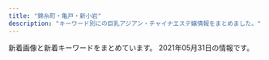 ```yaml
---
title: "錦糸町・亀戸・新小岩"
description: "キーワード別にの巨乳アジアン・チャイナエステ嬢情報をまとめました。"
---
```


新着画像と新着キーワードをまとめています。
2021年05月31日の情報です。

<DmmAffiliateIns />
<KeywordTable
  shops={
    [
    {
        "url": "http://harunohana.jpest.net/",
        "img_links": [
            "http://harunohana.jpest.net/uploads//sites/38/2021/03/g3.jpg",
            "http://harunohana.jpest.net/uploads//sites/38/2021/02/tel_info.png",
            "http://harunohana.jpest.net/uploads//sites/38/2021/02/c4.jpg",
            "http://harunohana.jpest.net/uploads//sites/38/elementor/thumbs/c2-p3a4by12f8z2t2xevpk9bl2sc3r4fedekxsoykr020.jpg",
            "http://harunohana.jpest.net/uploads//sites/38/elementor/thumbs/g3-p3mbdh0sfjb37s5dl0oi5txkdr5uasv3te8udptyvk.jpg",
            "http://harunohana.jpest.net/uploads//sites/38/2021/02/top-3.png",
            "http://harunohana.jpest.net/uploads//sites/38/2021/02/tel_top.png",
            "http://harunohana.jpest.net/uploads//sites/38/elementor/thumbs/c3-p3a4c1sf6l483iry9r6rlk4mpn8la6sbxgemvolfd4.jpg",
            "http://harunohana.jpest.net/uploads//sites/38/2021/02/info-tit.png",
            "http://harunohana.jpest.net/uploads//sites/38/elementor/thumbs/g5-p5qga8zeagwf7efovdavelljg7lsn1y4eanjgcq0uo.jpg",
            "http://harunohana.jpest.net/uploads//sites/38/2021/02/mobile.jpg",
            "http://harunohana.jpest.net/uploads//sites/38/elementor/thumbs/c5-p3a4c3o3k96sqqp7ys00qjnjwezbpkzslpplu8in0o.jpg",
            "http://harunohana.jpest.net/uploads//sites/38/2021/03/g2.jpg",
            "http://harunohana.jpest.net/uploads//sites/38/elementor/thumbs/c1-p3a4bw5e1kwi5v056or06ljv5c0e005xwohq00tseg.jpg",
            "http://harunohana.jpest.net/uploads//sites/38/2021/02/tel_pickup.png",
            "http://harunohana.jpest.net/uploads//sites/38/2021/02/c2.jpg",
            "http://harunohana.jpest.net/uploads//sites/38/2021/02/xian.jpg",
            "http://harunohana.jpest.net/uploads//sites/38/2021/02/ditiao-1.png",
            "http://harunohana.jpest.net/uploads//sites/38/2021/02/tel_staff.png",
            "http://harunohana.jpest.net/uploads//sites/38/elementor/thumbs/g2-p3mbcgd30zwwmzmmj2u1yl6l7q6iyltkocswnxcbm8.jpg",
            "http://harunohana.jpest.net/uploads//sites/38/elementor/thumbs/g1-p3mbbo5xbyuayorl3qn8vsare61ijopmkh8c9mi4sw.jpg",
            "http://harunohana.jpest.net/uploads//sites/38/2021/02/c5.jpg",
            "http://harunohana.jpest.net/uploads//sites/38/2021/02/staff-tit.png",
            "http://harunohana.jpest.net/uploads//sites/38/2021/04/g5.jpg",
            "http://harunohana.jpest.net/uploads//sites/38/2021/02/pick-tit.png",
            "http://harunohana.jpest.net/uploads//sites/38/2021/02/c3.jpg",
            "http://harunohana.jpest.net/uploads//sites/38/2021/02/mobile-tit.png",
            "http://harunohana.jpest.net/uploads//sites/38/2021/02/c6.jpg",
            "http://harunohana.jpest.net/uploads//sites/38/elementor/thumbs/g4-p3mbec1gp2hjuwwbjw36y43rzgwycta8xnrv7ujz68.jpg",
            "http://harunohana.jpest.net/uploads//sites/38/2021/02/c1.jpg",
            "http://harunohana.jpest.net/uploads//sites/38/2021/03/g5.jpg",
            "http://harunohana.jpest.net/uploads//sites/38/2021/02/news-tit.png",
            "http://harunohana.jpest.net/uploads//sites/38/2021/03/1.jpg",
            "http://harunohana.jpest.net/uploads//sites/38/2021/03/g1.jpg"
        ],
        "station": "JR\u9326\u7cf8\u753a\u5357\u53e3",
        "name": "\u6625\u306e\u82b1",
        "keywords": {
            "C": 12
        }
    },
    {
        "url": "http://www.sh-yuki.work/",
        "keywords": {
            "88": 1,
            "D": 17,
            "89": 2,
            "86": 14
        },
        "station": "JR\u5c0f\u5ca9\u99c5\u5317\u53e3",
        "img_links": [
            "http://www.sh-yuki.work/images/room4.jpg",
            "http://www.sh-yuki.work/uploads/200713/1-200G3110344421.jpg",
            "http://www.sh-yuki.work/uploads/201214/1-20121416231WV.jpg",
            "http://www.sh-yuki.work/images/s_staff.jpg",
            "http://www.sh-yuki.work/images/lanmu3.jpg",
            "http://www.sh-yuki.work/uploads/210216/1-210216154459443.jpg",
            "http://www.sh-yuki.work/uploads/200618/1-20061Q6342Y06.jpg",
            "http://www.sh-yuki.work/uploads/190105/1-1Z105143940E6.jpg",
            "http://www.sh-yuki.work/uploads/191227/1-19122F93911958.jpg",
            "http://www.sh-yuki.work/uploads/191221/1-191221111A3123.jpg",
            "http://www.sh-yuki.work/uploads/210216/1-210216154445506.jpg",
            "http://www.sh-yuki.work/images/room3.jpg",
            "http://www.sh-yuki.work/images/end.png",
            "http://www.sh-yuki.work/images/lanmu4.jpg",
            "http://www.sh-yuki.work/uploads/191021/1-19102116361I39.jpg",
            "http://www.sh-yuki.work/images/1.jpg",
            "http://www.sh-yuki.work/uploads/191006/1-191006105P61Z.jpg",
            "http://www.sh-yuki.work/uploads/200620/1-200620154311K4.jpg",
            "http://www.sh-yuki.work/images/top.png",
            "http://www.sh-yuki.work/images/lanmu5.jpg",
            "http://www.sh-yuki.work/uploads/191202/1-191202154021200.jpg",
            "http://www.sh-yuki.work/images/lanmu2.jpg",
            "http://www.sh-yuki.work/uploads/200618/1-20061Q633094V.jpg",
            "http://www.sh-yuki.work/images/room2.jpg",
            "http://www.sh-yuki.work/uploads/200218/1-20021Q3591A57.jpg",
            "http://www.sh-yuki.work/uploads/191104/1-1911041I124915.jpg",
            "http://www.sh-yuki.work/uploads/191028/1-19102Q03S5a4.jpg",
            "http://www.sh-yuki.work/uploads/201215/1-201215145153M4.jpg",
            "http://www.sh-yuki.work/uploads/201214/1-201214162100347.jpg",
            "http://www.sh-yuki.work/images/mobile.jpg",
            "http://www.sh-yuki.work/uploads/200127/1-20012G02404310.jpg",
            "http://www.sh-yuki.work/uploads/200620/1-20062015425B54.jpg",
            "http://www.sh-yuki.work/uploads/190105/1-1Z105143921224.jpg",
            "http://www.sh-yuki.work/uploads/191006/1-191006105IM24.jpg",
            "http://www.sh-yuki.work/uploads/200218/1-20021Q359301Q.jpg",
            "http://www.sh-yuki.work/uploads/191227/1-19122F94110460.jpg",
            "http://www.sh-yuki.work/uploads/190110/1-1Z110093529363.png",
            "http://www.sh-yuki.work/uploads/190105/1-1Z1051440193X.jpg",
            "http://www.sh-yuki.work/images/room1.jpg",
            "http://www.sh-yuki.work/images/s_news.jpg",
            "http://www.sh-yuki.work/uploads/190105/1-1Z105143R9539.jpg",
            "http://www.sh-yuki.work/uploads/200110/1-20011013245Y49.jpg",
            "http://www.sh-yuki.work/uploads/200713/1-200G3125135C2.jpg",
            "http://www.sh-yuki.work/images/nbj2.jpg",
            "http://www.sh-yuki.work/uploads/201215/1-201215145200113.jpg"
        ],
        "name": "\u3086\u304d"
    },
    {
        "station": "\u4eac\u6210\u7acb\u77f3\u99c5\u5317\u53e3",
        "name": "\u5e78\u305b",
        "img_links": [
            "http://www.es-royal.click/images/ta.jpg",
            "http://www.es-royal.click/img/aya1.jpg",
            "http://www.es-royal.click/images/6.jpg",
            "http://www.es-royal.click/images/b3.jpg",
            "http://www.es-royal.click/images/1.jpg",
            "http://www.es-royal.click/images/staff_t.jpg",
            "http://www.es-royal.click/img/emi1.jpg",
            "http://www.es-royal.click/images/int2.png",
            "http://www.es-royal.click/images/7.jpg",
            "http://www.es-royal.click/images/b1.jpg",
            "http://www.es-royal.click/images/interior_t.jpg",
            "http://www.es-royal.click/images/b2.jpg",
            "http://www.es-royal.click/images/9.jpg",
            "http://www.es-royal.click/images/head.jpg",
            "http://www.es-royal.click/images/8.jpg",
            "http://www.es-royal.click/img/ego1.jpg",
            "http://www.es-royal.click/images/main_footer.jpg",
            "http://www.es-royal.click/img/nana1.jpg",
            "http://www.es-royal.click/img/momo2.jpg",
            "http://www.es-royal.click/images/news.png",
            "http://www.es-royal.click/images/int1.png",
            "http://www.es-royal.click/img/miyuki1.jpg",
            "http://www.es-royal.click/images/main_top.jpg",
            "http://www.es-royal.click/img/mimi1.jpg",
            "http://www.es-royal.click/images/4.jpg",
            "http://www.es-royal.click/images/sys1.png",
            "http://www.es-royal.click/images/5.jpg",
            "http://www.es-royal.click/images/mobile.jpg",
            "http://www.es-royal.click/images/s1.png",
            "http://www.es-royal.click/img/momo1.jpg"
        ],
        "url": "http://www.es-royal.click/",
        "keywords": {}
    },
    {
        "station": "JR\u9326\u7cf8\u753a\u99c5\u5317\u53e3",
        "keywords": {
            "D": 150,
            "88": 15,
            "87": 30,
            "86": 45,
            "85": 105,
            "C": 75,
            "83": 15,
            "E": 15,
            "92": 15,
            "89": 15
        },
        "url": "https://kinshicho-mensesthe.net/",
        "img_links": [
            "https://kinshicho-mensesthe.net/staff2/sora-l1.jpg",
            "https://kinshicho-mensesthe.net/staff2/kiki-s1.jpg",
            "https://kinshicho-mensesthe.net/staff2/yumi-l1.jpg",
            "https://kinshicho-mensesthe.net/staff2/kiki-l1.jpg",
            "https://kinshicho-mensesthe.net/staff2/moe-s1.jpg",
            "https://kinshicho-mensesthe.net/room/esthe2.jpg",
            "https://kinshicho-mensesthe.net/staff2/yuki-s1.jpg",
            "https://kinshicho-mensesthe.net/room/1-l.jpg",
            "https://kinshicho-mensesthe.net/staff2/satomi-s1.jpg",
            "https://kinshicho-mensesthe.net/staff2/haruka-s1.jpg",
            "https://kinshicho-mensesthe.net/staff2/kokomi-s1.jpg",
            "https://kinshicho-mensesthe.net/staff2/rika-l1.jpg",
            "https://kinshicho-mensesthe.net/staff2/mai-l1.jpg",
            "https://kinshicho-mensesthe.net/images/flower.png",
            "https://kinshicho-mensesthe.net/images/clear.png",
            "https://kinshicho-mensesthe.net/staff2/yumi-s1.jpg",
            "https://kinshicho-mensesthe.net/room/5-l.jpg",
            "https://kinshicho-mensesthe.net/images/main-sp.jpg",
            "https://kinshicho-mensesthe.net/images/qrcode.png",
            "https://kinshicho-mensesthe.net/staff2/sakura-l2.jpg",
            "https://kinshicho-mensesthe.net/room/2-l.jpg",
            "https://kinshicho-mensesthe.net/staff2/yuki-l1.jpg",
            "https://kinshicho-mensesthe.net/staff2/sayaka-s1.jpg",
            "https://kinshicho-mensesthe.net/button/blog.png",
            "https://kinshicho-mensesthe.net/images/footer-l.png",
            "https://kinshicho-mensesthe.net/mens-esthe-massage/2020/10/17/moe-s1.jpg",
            "https://kinshicho-mensesthe.net/staff2/saki-s1.jpg",
            "https://kinshicho-mensesthe.net/staff2/mai-s1.jpg",
            "https://kinshicho-mensesthe.net/room/4-s.jpg",
            "https://kinshicho-mensesthe.net/images/header3.png",
            "https://kinshicho-mensesthe.net/staff2/sakura-s2.jpg",
            "https://kinshicho-mensesthe.net/staff2/sera-s1.jpg",
            "https://kinshicho-mensesthe.net/staff2/rui-s1.jpg",
            "https://kinshicho-mensesthe.net/staff2/satomi-l1.jpg",
            "https://kinshicho-mensesthe.net/room/3-l.jpg",
            "https://kinshicho-mensesthe.net/room/esthe3.jpg",
            "https://kinshicho-mensesthe.net/staff2/kokomi-l1.jpg",
            "https://kinshicho-mensesthe.net/button/staff.png",
            "https://kinshicho-mensesthe.net/staff2/rika-s1.jpg",
            "https://kinshicho-mensesthe.net/staff2/rui-l1.jpg",
            "https://kinshicho-mensesthe.net/room/6-l.jpg",
            "https://kinshicho-mensesthe.net/images/main1.jpg",
            "https://kinshicho-mensesthe.net/staff2/sera-l1.jpg",
            "https://kinshicho-mensesthe.net/room/5-s.jpg",
            "https://kinshicho-mensesthe.net/staff2/yuka-s1.jpg",
            "https://kinshicho-mensesthe.net/mens-esthe-massage/2021/05/30/sayaka-s1.jpg",
            "https://kinshicho-mensesthe.net/mens-esthe-massage/2020/02/06/satomi-s1.jpg",
            "https://kinshicho-mensesthe.net/room/1-s.jpg",
            "https://kinshicho-mensesthe.net/room/6-s.jpg",
            "https://kinshicho-mensesthe.net/mens-esthe-massage/2020/02/06/sora-s1.jpg",
            "https://kinshicho-mensesthe.net/room/esthe1.jpg",
            "https://kinshicho-mensesthe.net/staff2/haruka-l1.jpg",
            "https://kinshicho-mensesthe.net/button/home.png",
            "https://kinshicho-mensesthe.net/room/4-l.jpg",
            "https://kinshicho-mensesthe.net/mens-esthe-massage/2020/01/22/yuki-s1.jpg",
            "https://kinshicho-mensesthe.net/staff2/saki-l1.jpg",
            "https://kinshicho-mensesthe.net/room/2-s.jpg",
            "https://kinshicho-mensesthe.net/staff2/sora-s1.jpg",
            "https://kinshicho-mensesthe.net/room/3-s.jpg",
            "https://kinshicho-mensesthe.net/images/footer-r.png",
            "https://kinshicho-mensesthe.net/images/camp.png"
        ],
        "name": "KIRARA"
    },
    {
        "station": "JR\u5c0f\u5ca9\u99c5\u5357\u53e3",
        "keywords": {},
        "url": "https://www.yitigo.work/",
        "img_links": [
            "https://www.yitigo.work/images/home/index_07.png",
            "https://www.yitigo.work/images/home/index_05.png",
            "https://www.yitigo.work/images/top_02.png",
            "https://www.yitigo.work/images/headerParts01.png",
            "https://www.yitigo.work/images/home/staff_01.jpg",
            "https://www.yitigo.work/images/top_flash_01.jpg",
            "https://www.yitigo.work/images/home/staff_04.jpg",
            "https://www.yitigo.work/images/home/staff_03.jpg",
            "https://www.yitigo.work/images/home/index_10.png",
            "https://www.yitigo.work/images/home/staff_02.jpg",
            "https://www.yitigo.work/images/staff/riri.png",
            "https://www.yitigo.work/images/home/index_13.png",
            "https://www.yitigo.work/images/home/index_12.png",
            "https://www.yitigo.work/images/home/staff_05.jpg",
            "https://www.yitigo.work/images/home/index_17.png",
            "https://www.yitigo.work/images/staff/hana.png",
            "https://www.yitigo.work/images/home/index_15.png",
            "https://www.yitigo.work/images/staff/riri1.jpg",
            "https://www.yitigo.work/images/staff/mayu1.jpg",
            "https://www.yitigo.work/images/home/index_06.png",
            "https://www.yitigo.work/images/page_top.png",
            "https://www.yitigo.work/images/news/girl1.png",
            "https://www.yitigo.work/images/home/index_14.png",
            "https://www.yitigo.work/images/news/girl.png",
            "https://www.yitigo.work/images/staff/staff_03.png",
            "https://www.yitigo.work/images/top_01.png",
            "https://www.yitigo.work/images/home/index_09.png",
            "https://www.yitigo.work/images/staff/staff_01.png",
            "https://www.yitigo.work/images/top_04.png",
            "https://www.yitigo.work/images/staff/hani1.jpg",
            "https://www.yitigo.work/images/home/index_01.png",
            "https://www.yitigo.work/images/top_flash_02.jpg",
            "https://www.yitigo.work/images/staff/mayu.png",
            "https://www.yitigo.work/images/staff/risa1.jpg",
            "https://www.yitigo.work/images/staff/hani.png",
            "https://www.yitigo.work/images/home/index_11.png",
            "https://www.yitigo.work/images/home/index_tel.png",
            "https://www.yitigo.work/images/home/index_19.png",
            "https://www.yitigo.work/images/staff/hana1.jpg"
        ],
        "name": "\u82fa"
    },
    {
        "url": "http://aria.tokyo-relaxtime.asia/",
        "name": "Aria\uff5e\u30a2\u30ea\u30a2\uff5e",
        "keywords": {},
        "img_links": [
            "http://aria.tokyo-relaxtime.asia/img/interior/corridor-1.jpg",
            "http://aria.tokyo-relaxtime.asia/img/cast/risa-03.jpg",
            "http://aria.tokyo-relaxtime.asia/img/cast/yuri-01.jpg",
            "http://aria.tokyo-relaxtime.asia/img/cast/nana-03.jpg",
            "http://aria.tokyo-relaxtime.asia/img/cast/risa-04.jpg",
            "http://aria.tokyo-relaxtime.asia/img/slick/st-2.jpg",
            "http://aria.tokyo-relaxtime.asia/img/cast/aki-04.jpg",
            "http://aria.tokyo-relaxtime.asia/img/cast/apple-02.jpg",
            "http://aria.tokyo-relaxtime.asia/img/cast/apple-04.jpg",
            "http://aria.tokyo-relaxtime.asia/img/cast/miki-02.jpg",
            "http://aria.tokyo-relaxtime.asia/img/cast/nana-02.jpg",
            "http://aria.tokyo-relaxtime.asia/img/cast/risa-01.jpg",
            "http://aria.tokyo-relaxtime.asia/img/cast/aya-03.jpg",
            "http://aria.tokyo-relaxtime.asia/img/cast/yumi-02.jpg",
            "http://aria.tokyo-relaxtime.asia/img/cast/aki-03.jpg",
            "http://aria.tokyo-relaxtime.asia/img/cast/rina-04.jpg",
            "http://aria.tokyo-relaxtime.asia/img/cast/nana-04.jpg",
            "http://aria.tokyo-relaxtime.asia/img/cast/yuri-03.jpg",
            "http://aria.tokyo-relaxtime.asia/img/interior/lobby-1.jpg",
            "http://aria.tokyo-relaxtime.asia/img/cast/yaya-04.jpg",
            "http://aria.tokyo-relaxtime.asia/img/cast/rina-02.jpg",
            "http://aria.tokyo-relaxtime.asia/img/cast/miki-04.jpg",
            "http://aria.tokyo-relaxtime.asia/img/cast/yumi-04.jpg",
            "http://aria.tokyo-relaxtime.asia/img/cast/coco-04.jpg",
            "http://aria.tokyo-relaxtime.asia/img/cast/yaya-03.jpg",
            "http://aria.tokyo-relaxtime.asia/img/cast/yaya-02.jpg",
            "http://aria.tokyo-relaxtime.asia/img/slick/st-3.jpg",
            "http://aria.tokyo-relaxtime.asia/img/cast/miki-01.jpg",
            "http://aria.tokyo-relaxtime.asia/img/cast/apple-01.jpg",
            "http://aria.tokyo-relaxtime.asia/img/cast/miki-03.jpg",
            "http://aria.tokyo-relaxtime.asia/img/cast/aki-01.jpg",
            "http://aria.tokyo-relaxtime.asia/img/cast/aya-04.jpg",
            "http://aria.tokyo-relaxtime.asia/img/cast/yaya-01.jpg",
            "http://aria.tokyo-relaxtime.asia/img/cast/aya-02.jpg",
            "http://aria.tokyo-relaxtime.asia/img/cast/yumi-01.jpg",
            "http://aria.tokyo-relaxtime.asia/img/cast/aya-01.jpg",
            "http://aria.tokyo-relaxtime.asia/img/cast/coco-01.jpg",
            "http://aria.tokyo-relaxtime.asia/img/slick/st-4.jpg",
            "http://aria.tokyo-relaxtime.asia/img/cast/coco-02.jpg",
            "http://aria.tokyo-relaxtime.asia/img/cast/coco-03.jpg",
            "http://aria.tokyo-relaxtime.asia/img/cast/nana-01.jpg",
            "http://aria.tokyo-relaxtime.asia/img/cast/rina-01.jpg",
            "http://aria.tokyo-relaxtime.asia/img/cast/rina-03.jpg",
            "http://aria.tokyo-relaxtime.asia/img/cast/yuri-04.jpg",
            "http://aria.tokyo-relaxtime.asia/img/cast/yumi-03.jpg",
            "http://aria.tokyo-relaxtime.asia/img/cast/apple-03.jpg",
            "http://aria.tokyo-relaxtime.asia/img/cast/aki-02.jpg",
            "http://aria.tokyo-relaxtime.asia/img/cast/risa-02.jpg",
            "http://aria.tokyo-relaxtime.asia/img/slick/st-1.jpg",
            "http://aria.tokyo-relaxtime.asia/img/slick/st-5.jpg"
        ],
        "station": "JR\u5c0f\u5ca9\u99c5\u5317\u53e3"
    },
    {
        "url": "http://biwert.xyz/",
        "keywords": {
            "E": 18,
            "G": 9
        },
        "name": "\u4e00\u6642",
        "img_links": [
            "http://biwert.xyz/uploads/201006/1-2010061F032C0.jpg",
            "http://biwert.xyz/uploads/allimg/180620/1-1P6201013133b.jpg",
            "http://biwert.xyz/images/1-1P621101232H4.png",
            "http://biwert.xyz/templets/default/picture/staff_t.jpg",
            "http://biwert.xyz/uploads/180620/1-1P62010154K00.png",
            "http://biwert.xyz/templets/default/picture/head.jpg",
            "http://biwert.xyz/uploads/201007/1-20100G4464b26.jpg",
            "http://biwert.xyz/uploads/201109/1-201109141105216.jpg",
            "http://biwert.xyz/uploads/201003/1-2010031G432629.jpg",
            "http://biwert.xyz/uploads/201006/1-2010061A941445.jpg",
            "http://biwert.xyz/uploads/201003/1-2010031G3421X.jpg",
            "http://biwert.xyz/templets/default/picture/news.jpg",
            "http://biwert.xyz/uploads/201003/1-2010031G415110.jpg",
            "http://biwert.xyz/templets/default/picture/rec1.png",
            "http://biwert.xyz/uploads/201003/1-2010031G35C32.jpg",
            "http://biwert.xyz/templets/default/picture/interior_t.jpg",
            "http://biwert.xyz/uploads/180620/1-1P620101629244.png",
            "http://biwert.xyz/uploads/180620/1-1P62010193X63.jpg",
            "http://biwert.xyz/uploads/allimg/180620/1-1P620101640O8.png"
        ],
        "station": "JR\u5c0f\u5ca9\u99c5\u5317\u53e3"
    },
    {
        "img_links": [
            "http://www.es-raku.link/staff/mai.jpg",
            "http://www.es-raku.link/img/ruru1.jpg",
            "http://www.es-raku.link/img/mai1.jpg",
            "http://www.es-raku.link/staff/ruru.jpg",
            "http://www.es-raku.link/images/3.jpg",
            "http://www.es-raku.link/img/riri1.jpg",
            "http://www.es-raku.link/img/ayaka1.jpg",
            "http://www.es-raku.link/images/2.jpg",
            "http://www.es-raku.link/images/rtel.jpg",
            "http://www.es-raku.link/images/r1.jpg",
            "http://www.es-raku.link/images/head.png",
            "http://www.es-raku.link/img/lucky1.jpg",
            "http://www.es-raku.link/images/mobile.jpg",
            "http://www.es-raku.link/images/1.jpg",
            "http://www.es-raku.link/staff/yuki.jpg",
            "http://www.es-raku.link/images/news.jpg",
            "http://www.es-raku.link/staff/kaori.jpg",
            "http://www.es-raku.link/images/7.jpg",
            "http://www.es-raku.link/images/tel.jpg",
            "http://www.es-raku.link/images/line.png",
            "http://www.es-raku.link/images/6.jpg",
            "http://www.es-raku.link/images/sys1.jpg",
            "http://www.es-raku.link/images/list.jpg",
            "http://www.es-raku.link/images/9.jpg",
            "http://www.es-raku.link/img/yuki1.jpg",
            "http://www.es-raku.link/images/menu/interior.png",
            "http://www.es-raku.link/images/menu/staff.png",
            "http://www.es-raku.link/staff/riri.jpg",
            "http://www.es-raku.link/images/r2.jpg",
            "http://www.es-raku.link/images/menu/top.png",
            "http://www.es-raku.link/images/staff_t.png",
            "http://www.es-raku.link/images/interior_t.png",
            "http://www.es-raku.link/images/int2.png",
            "http://www.es-raku.link/img/kaori1.jpg",
            "http://www.es-raku.link/images/8.jpg",
            "http://www.es-raku.link/staff/lucky.jpg",
            "http://www.es-raku.link/staff/ayaka.jpg",
            "http://www.es-raku.link/images/int1.png"
        ],
        "url": "http://www.es-raku.link/",
        "station": "JR\u9326\u7cf8\u753a\u99c5\u5357\u53e3",
        "name": "Lucky\uff5e\u30e9\u30c3\u30ad\u30fc\uff5e",
        "keywords": {}
    },
    {
        "name": "\u604b\u59eb",
        "keywords": {
            "C": 1,
            "86": 1,
            "D": 4
        },
        "station": "JR\u4e80\u6238\u99c5\u5317\u53e3",
        "img_links": [
            "http://cpienakada.com/upload/images/20210402_094656.jpg",
            "http://cpienakada.com/upload/202104/thumb_dis/1617264407.jpg",
            "http://cpienakada.com/upload/202103/1617174691.jpg",
            "http://cpienakada.com/upload/202104/thumb/1617331988.jpg",
            "http://cpienakada.com/upload/images/20210331_153453.jpg",
            "http://cpienakada.com/upload/202104/1617264609.jpg",
            "http://cpienakada.com/upload/202103/1617175265.jpg",
            "http://cpienakada.com/upload/202104/thumb/1617264407.jpg",
            "http://cpienakada.com/upload/202104/thumb_dis/1617331988.jpg",
            "http://cpienakada.com/upload/202104/1617264919.jpg",
            "http://cpienakada.com/upload/202104/1617331988.jpg",
            "http://cpienakada.com/upload/202104/1617264407.jpg",
            "http://cpienakada.com/upload/202103/1617174846.jpg",
            "http://cpienakada.com/upload/202104/1617264788.jpg",
            "http://cpienakada.com/upload/202104/thumb_dis/1617264788.jpg",
            "http://cpienakada.com/upload/202103/1617175559.jpg",
            "http://cpienakada.com/upload/images/20210331_151305.jpg",
            "http://cpienakada.com/upload/images/20210331_153515.png",
            "http://cpienakada.com/upload/202104/thumb_dis/1617264609.jpg",
            "http://cpienakada.com/upload/images/20210331_151639.jpg",
            "http://cpienakada.com/upload/202104/thumb/1617264919.jpg",
            "http://cpienakada.com/upload/202104/thumb/1617264609.jpg",
            "http://cpienakada.com/upload/202104/thumb/1617264788.jpg",
            "http://cpienakada.com/upload/202104/thumb_dis/1617264919.jpg"
        ],
        "url": "http://cpienakada.com/"
    },
    {
        "img_links": [
            "https://doraimon.tyo.cm/photos/sites/32/2021/03/2021032507045669.jpg",
            "https://doraimon.tyo.cm/photos/sites/32/2021/04/202104070649510.jpg",
            "https://doraimon.tyo.cm/photos/sites/32/2021/03/2021030207304993.jpg",
            "https://doraimon.tyo.cm/photos/sites/32/2021/03/2021030207305994.jpg",
            "https://doraimon.tyo.cm/photos/sites/32/2021/05/2021052303124736.jpg",
            "https://doraimon.tyo.cm/images/mobile.jpg",
            "https://doraimon.tyo.cm/images/s_news.jpg",
            "https://doraimon.tyo.cm/images/staff_line.jpg",
            "https://doraimon.tyo.cm/images/s_face.jpg",
            "https://doraimon.tyo.cm/photos/sites/32/2021/05/2021051104372699.jpg",
            "https://doraimon.tyo.cm/images/link.jpg",
            "https://doraimon.tyo.cm/photos/sites/32/2021/03/2021032301301384.jpg",
            "https://doraimon.tyo.cm/photos/sites/32/2021/05/2021051407405290.jpg",
            "https://doraimon.tyo.cm/photos/sites/32/2021/03/2021030207304862.jpg",
            "https://doraimon.tyo.cm/images/top.jpg",
            "https://doraimon.tyo.cm/photos/sites/32/2021/03/202103120651532.jpg",
            "https://doraimon.tyo.cm/photos/sites/32/2021/04/202104280419564.jpg",
            "https://doraimon.tyo.cm/photos/sites/32/2021/03/2021030207310114.jpg",
            "https://doraimon.tyo.cm/photos/sites/32/2021/03/2021031206553637.jpg"
        ],
        "name": "\u30c9\u30e9\u3048\u3082\u3093",
        "station": "JR\u4e80\u6238\u99c5\u5317\u53e3",
        "url": "https://doraimon.tyo.cm/",
        "keywords": {
            "D": 9,
            "E": 3,
            "83": 3,
            "87": 2,
            "88": 1,
            "85": 4,
            "86": 2
        }
    },
    {
        "name": "\u871c\u82b1",
        "station": "\u897f\u5927\u5cf6\u99c5A1\u51fa\u53e3",
        "img_links": [
            "http://hani-est.xyz/images/zi-staff.png",
            "http://hani-est.xyz/images/banna1.jpg",
            "http://hani-est.xyz/images/g6.jpg",
            "http://hani-est.xyz/images/g4.jpg",
            "http://hani-est.xyz/images/aoyi.jpg",
            "http://hani-est.xyz/images/g2.jpg",
            "http://hani-est.xyz/images/zi-service.png",
            "http://hani-est.xyz/images/zi-ao.png",
            "http://hani-est.xyz/images/banna.jpg",
            "http://hani-est.xyz/images/g8.jpg",
            "http://hani-est.xyz/images/g1.jpg",
            "http://hani-est.xyz/images/zi-newface.png",
            "http://hani-est.xyz/images/a1.jpg",
            "http://hani-est.xyz/images/new1.jpg",
            "http://hani-est.xyz/images/banna2.jpg",
            "http://hani-est.xyz/images/zi-pri.png",
            "http://hani-est.xyz/images/top.jpg",
            "http://hani-est.xyz/images/g5.jpg"
        ],
        "url": "http://hani-est.xyz/",
        "keywords": {
            "90": 24,
            "83": 12,
            "\u5de8\u4e73": 12,
            "94": 12,
            "\u4e73": 12,
            "82": 12,
            "C": 41,
            "E": 12
        }
    },
    {
        "station": "JR\u9326\u7cf8\u753a\u99c5\u5317\u53e3",
        "name": "\u3088\u308d\u3053\u3073",
        "url": "http://k-yorocobi.com/",
        "img_links": [
            "http://k-yorocobi.com/staff/s-yuyu.jpg",
            "http://k-yorocobi.com/images/bar-news.png",
            "http://k-yorocobi.com/images/b-tel.png",
            "http://k-yorocobi.com/images/c-top.png",
            "http://k-yorocobi.com/images/c-interior.png",
            "http://k-yorocobi.com/pic/pic1.jpg",
            "http://k-yorocobi.com/images/bar-interior.png",
            "http://k-yorocobi.com/staff/s-rina.jpg",
            "http://k-yorocobi.com/images/bar-staff.png",
            "http://k-yorocobi.com/images/b-movie.png",
            "http://k-yorocobi.com/pic/pic3.jpg",
            "http://k-yorocobi.com/images/bar-pickup.png",
            "http://k-yorocobi.com/images/bill.jpg",
            "http://k-yorocobi.com/images/c-staff.png",
            "http://k-yorocobi.com/images/b-mobile.png",
            "http://k-yorocobi.com/images/footer.png",
            "http://k-yorocobi.com/staff/s-emi.jpg",
            "http://k-yorocobi.com/images/b-awaawa.png",
            "http://k-yorocobi.com/pic/pic2.jpg",
            "http://k-yorocobi.com/staff/s-tika.jpg",
            "http://k-yorocobi.com/pic/pic4.jpg",
            "http://k-yorocobi.com/images/bar-cam.png"
        ],
        "keywords": {}
    },
    {
        "img_links": [
            "https://kameido-massage.com/images/main-top.jpg",
            "https://kameido-massage.com/staff/aki-s1.jpg",
            "https://kameido-massage.com/2020/07/17/mika-s1.jpg",
            "https://kameido-massage.com/staff/yuna-l1.jpg",
            "https://kameido-massage.com/images/flower.png",
            "https://kameido-massage.com/menu/info.png",
            "https://kameido-massage.com/2019/12/25/mika-s1.jpg",
            "https://kameido-massage.com/menu/blog.png",
            "https://kameido-massage.com/room/room-l6.jpg",
            "https://kameido-massage.com/staff/nana-l1.jpg",
            "https://kameido-massage.com/2021/03/23/aki-s1.jpg",
            "https://kameido-massage.com/room/room-l3.jpg",
            "https://kameido-massage.com/link/mens-esthe.png",
            "https://kameido-massage.com/images/main-sp.jpg",
            "https://kameido-massage.com/images/qrcode.png",
            "https://kameido-massage.com/images/footer-r.png",
            "https://kameido-massage.com/room/room-l2.jpg",
            "https://kameido-massage.com/staff/yuki-l1.jpg",
            "https://kameido-massage.com/2020/05/15/kazumi-s1.jpg",
            "https://kameido-massage.com/images/top1.jpg",
            "https://kameido-massage.com/icon/line.png",
            "https://kameido-massage.com/images/clear.png",
            "https://kameido-massage.com/2019/11/02/yuka-s1.jpg",
            "https://kameido-massage.com/room/room-l4.jpg",
            "https://kameido-massage.com/button/blog.png",
            "https://kameido-massage.com/button/staff.png",
            "https://kameido-massage.com/room/room-l5.jpg",
            "https://kameido-massage.com/icon/facebook.png",
            "https://kameido-massage.com/staff/yuki-s1.jpg",
            "https://kameido-massage.com/2019/10/29/yuri-s1.jpg",
            "https://kameido-massage.com/images/main-small.jpg",
            "https://kameido-massage.com/2019/11/10/erika-s1.jpg",
            "https://kameido-massage.com/icon/yelp.png",
            "https://kameido-massage.com/staff/yuna-s1.jpg",
            "https://kameido-massage.com/menu/home.png",
            "https://kameido-massage.com/staff/nana-s1.jpg",
            "https://kameido-massage.com/images/top3.jpg",
            "https://kameido-massage.com/room/room-l1.jpg",
            "https://kameido-massage.com/staff/aki-l1.jpg",
            "https://kameido-massage.com/2020/03/28/nana-s1.jpg",
            "https://kameido-massage.com/images/top2.jpg",
            "https://kameido-massage.com/button/home.png",
            "https://kameido-massage.com/icon/twitter.png",
            "https://kameido-massage.com/images/footer-l.png",
            "https://kameido-massage.com/2021/04/28/yuna-s1.jpg",
            "https://kameido-massage.com/menu/staff.png",
            "https://kameido-massage.com/images/header3.png",
            "https://scdn.line-apps.com/n/line_add_friends/btn/ja.png"
        ],
        "url": "https://kameido-massage.com/",
        "name": "\u842c\u751f\u697c",
        "station": "JR\u4e80\u6238\u99c5\u5317\u53e3",
        "keywords": {}
    },
    {
        "keywords": {
            "C": 6
        },
        "name": "\u304d\u3089\u3089",
        "url": "http://www.kirara.este88.com/",
        "station": "JR\u5c0f\u5ca9\u99c5\u5357\u53e3",
        "img_links": [
            "http://www.kirara.este88.com/gals/haru1.jpg",
            "http://www.kirara.este88.com/images/m-tel.png",
            "http://www.kirara.este88.com/gals/miya1.jpg",
            "http://www.kirara.este88.com/images/m-foot.png",
            "http://www.kirara.este88.com/gals/sora1.jpg",
            "http://www.kirara.este88.com/gals/yuyu1.jpg",
            "http://www.kirara.este88.com/images/sp-staff-list.png",
            "http://www.kirara.este88.com/images/sp-line.png",
            "http://www.kirara.este88.com/images/info.png",
            "http://www.kirara.este88.com/gals/nana1.jpg"
        ]
    },
    {
        "name": "\u30a8\u30eb\u30b0\u30e9\u30f3\u30c7-elgrande-",
        "img_links": [
            "http://el-grande.asia/img/dagger.png",
            "http://el-grande.asia/img/interior/shower-4.jpg",
            "http://el-grande.asia/img/cast/mai-04.jpg",
            "http://el-grande.asia/img/interior/corridor-1.jpg",
            "http://el-grande.asia/img/cast/haru-02.jpg",
            "http://el-grande.asia/img/cast/aki-02.jpg",
            "http://el-grande.asia/img/cast/hana-04.jpg",
            "http://el-grande.asia/img/btn_twitter.png",
            "http://el-grande.asia/img/cast/sara-06.jpg",
            "http://el-grande.asia/img/cast/sara-05.jpg",
            "http://el-grande.asia/img/interior/lobby-1.jpg",
            "http://el-grande.asia/img/cast/haru-01.jpg",
            "http://el-grande.asia/img/cast/aki-03.jpg",
            "http://el-grande.asia/img/cast/ki-02.jpg",
            "http://el-grande.asia/img/cast/rey-02.jpg",
            "http://el-grande.asia/img/cast/rey-04.jpg",
            "http://el-grande.asia/img/cast/hana-02.jpg",
            "http://el-grande.asia/img/cast/haru-03.jpg",
            "http://el-grande.asia/img/cast/lucy-04.jpg",
            "http://el-grande.asia/img/cast/baby-02.jpg",
            "http://el-grande.asia/img/cast/sara-08.jpg",
            "http://el-grande.asia/img/cast/baby-04.jpg",
            "http://el-grande.asia/img/btn_interior.png",
            "http://el-grande.asia/img/cast/lucy-01.jpg",
            "http://el-grande.asia/img/cast/aki-04.jpg",
            "http://el-grande.asia/img/cast/lucy-03.jpg",
            "http://el-grande.asia/img/cast/ki-04.jpg",
            "http://el-grande.asia/img/btn_cast.png",
            "http://el-grande.asia/img/cast/rey-01.jpg",
            "http://el-grande.asia/img/cast/hana-01.jpg",
            "http://el-grande.asia/img/cast/aki-01.jpg",
            "http://el-grande.asia/img/cast/hana-03.jpg",
            "http://el-grande.asia/img/btn_top.png",
            "http://el-grande.asia/img/cast/baby-03.jpg",
            "http://el-grande.asia/img/cast/lucy-02.jpg",
            "http://el-grande.asia/img/cast/ki-03.jpg",
            "http://el-grande.asia/img/cast/mai-03.jpg",
            "http://el-grande.asia/img/cast/haru-04.jpg",
            "http://el-grande.asia/img/cast/mai-01.jpg",
            "http://el-grande.asia/img/cast/baby-01.jpg",
            "http://el-grande.asia/img/cast/ki-01.jpg"
        ],
        "station": "JR\u65b0\u5c0f\u5ca9\u99c5\u5357\u53e3",
        "url": "http://el-grande.asia/",
        "keywords": {}
    },
    {
        "url": "http://cherry-esthe.com/",
        "name": "Cherry",
        "station": "JR\u9326\u7cf8\u753a\u99c5\u5357\u53e3",
        "img_links": [
            "http://dccompanyqoo10.cafe24.com/tiffany/images/top/store_bg.png",
            "http://dccompanyqoo10.cafe24.com/tiffany/images/common/header.png",
            "http://dccompanyqoo10.cafe24.com/tiffany/images/store/store.png"
        ],
        "keywords": {}
    },
    {
        "img_links": [
            "http://yukinosakura.a2.webnavi.work/upload/sites/72/2020/04/2020040708052353.jpg",
            "http://yukinosakura.tyo.cm/images/s_staff.jpg",
            "http://yukinosakura.a2.webnavi.work/upload/sites/72/2020/04/2020040708052456.jpg",
            "http://yukinosakura.tyo.cm/images/room4.jpg",
            "http://yukinosakura.tyo.cm/images/s_news.jpg",
            "http://yukinosakura.tyo.cm/images/top.jpg",
            "http://yukinosakura.tyo.cm/images/mobile.jpg",
            "http://yukinosakura.tyo.cm/images/room3.jpg",
            "http://yukinosakura.a2.webnavi.work/upload/sites/72/2020/04/2020040708052241.jpg",
            "http://yukinosakura.tyo.cm/images/room2.jpg",
            "http://yukinosakura.tyo.cm/images/room1.jpg",
            "http://yukinosakura.a2.webnavi.work/upload/sites/72/2020/04/2020040708052118.jpg",
            "http://yukinosakura.a2.webnavi.work/upload/sites/72/2020/04/2020040708052434.jpg",
            "http://yukinosakura.tyo.cm/images/s_shedule.jpg"
        ],
        "station": "JR\u4e80\u6238\u99c5\u5317\u53e3",
        "keywords": {
            "86": 12,
            "C": 15,
            "83": 6,
            "D": 24,
            "85": 12
        },
        "url": "http://yukinosakura.tyo.cm/",
        "name": "\u685c\u82b1"
    },
    {
        "name": "\u5c0f\u60aa\u9b54",
        "station": "JR\u4e80\u6238\u99c5\u5317\u53e3",
        "url": "https://es-koakuma.com/",
        "img_links": [
            "https://es-koakuma.com/wp-content/themes/este/img/2.jpg",
            "https://es-koakuma.com/wp-content/themes/este/img/top-img01a.png",
            "https://es-koakuma.com/wp-content/uploads/2018/12/212sakuma.jpg",
            "https://es-koakuma.com/wp-content/themes/este/img/tel_header.png",
            "https://es-koakuma.com/wp-content/themes/este/img/4.jpg",
            "https://es-koakuma.com/wp-content/themes/este/img/top-img02.png",
            "https://es-koakuma.com/wp-content/uploads/2018/12/876521sakuma.jpg",
            "https://es-koakuma.com/wp-content/uploads/2018/12/872165sakuma.jpg",
            "https://es-koakuma.com/wp-content/themes/este/img/call.png",
            "https://es-koakuma.com/wp-content/themes/este/img/3.jpg",
            "https://es-koakuma.com/wp-content/uploads/2020/01/87621sakuma.jpg",
            "https://es-koakuma.com/wp-content/themes/este/img/tel_footer.png",
            "https://es-koakuma.com/wp-content/themes/este/img/top-img01b.png",
            "https://es-koakuma.com/wp-content/themes/este/img/1.jpg"
        ],
        "keywords": {
            "E": 3,
            "D": 12
        }
    },
    {
        "img_links": [
            "http://iyashi.sweet-relaxation.com/img/cast/olive-02.jpg",
            "http://iyashi.sweet-relaxation.com/img/cast/yaya-03.jpg",
            "http://iyashi.sweet-relaxation.com/img/cast/lisa-01.jpg",
            "http://iyashi.sweet-relaxation.com/img/slick/sl-5.jpg",
            "http://iyashi.sweet-relaxation.com/img/slick/sl-7.jpg",
            "http://iyashi.sweet-relaxation.com/img/cast/yaya-02.jpg",
            "http://iyashi.sweet-relaxation.com/img/cast/ran-01.jpg",
            "http://iyashi.sweet-relaxation.com/img/cast/eri-01.jpg",
            "http://iyashi.sweet-relaxation.com/img/cast/yaya-01.jpg",
            "http://iyashi.sweet-relaxation.com/img/slick/sl-4.jpg",
            "http://iyashi.sweet-relaxation.com/img/slick/sl-2.jpg",
            "http://iyashi.sweet-relaxation.com/img/cast/olive-01.jpg",
            "http://iyashi.sweet-relaxation.com/img/cast/ran-03.jpg",
            "http://iyashi.sweet-relaxation.com/img/slick/sl-6.jpg",
            "http://iyashi.sweet-relaxation.com/img/cast/ran-02.jpg",
            "http://iyashi.sweet-relaxation.com/img/treatment/ashitsubo-01.jpg",
            "http://iyashi.sweet-relaxation.com/img/slick/sl-3.jpg",
            "http://iyashi.sweet-relaxation.com/img/slick/sl-1.jpg",
            "http://iyashi.sweet-relaxation.com/img/cast/eri-02.jpg",
            "http://iyashi.sweet-relaxation.com/img/treatment/body-01.jpg",
            "http://iyashi.sweet-relaxation.com/img/cast/eri-03.jpg",
            "http://iyashi.sweet-relaxation.com/img/cast/olive-03.jpg",
            "http://iyashi.sweet-relaxation.com/img/treatment/aroma-01.jpg",
            "http://iyashi.sweet-relaxation.com/img/cast/lisa-03.jpg",
            "http://iyashi.sweet-relaxation.com/img/cast/lisa-02.jpg"
        ],
        "name": "\u7652 IYASHI",
        "url": "http://iyashi.sweet-relaxation.com/",
        "station": "JR\u4e80\u6238\u99c5\u6771\u53e3",
        "keywords": {}
    },
    {
        "name": "\u30de\u30ea\u30a2\u30d9\u30fc\u30e9",
        "keywords": {},
        "url": "http://mariabella.ies.fun/",
        "img_links": [],
        "station": "JR\u5c0f\u5ca9\u99c5\u5317\u53e3"
    },
    {
        "img_links": [
            "http://ipidiw.com/relaxnomori/images/rem.jpg",
            "http://ipidiw.com/relaxnomori/images/tp.png",
            "http://ipidiw.com/relaxnomori/user_data/00000018.jpg",
            "http://ipidiw.com/relaxnomori/user_data/00000017.jpg",
            "http://ipidiw.com/relaxnomori/user_data/00000020.jpg",
            "http://ipidiw.com/relaxnomori/images/mobile.jpg",
            "http://ipidiw.com/relaxnomori/images/tt.jpg",
            "http://ipidiw.com/relaxnomori/images/interior_t.jpg",
            "http://ipidiw.com/relaxnomori/images/interior.png",
            "http://ipidiw.com/relaxnomori/images/news.jpg",
            "http://ipidiw.com/relaxnomori/user_data/00000019.jpg",
            "http://ipidiw.com/relaxnomori/images/staff_t.jpg"
        ],
        "keywords": {
            "90": 2,
            "86": 1,
            "93": 1
        },
        "url": "http://ipidiw.com/relaxnomori/",
        "station": "\u68ee\u4e0b\u99c5A4\u53e3",
        "name": "\u30ea\u30e9\u30c3\u30af\u30b9\u306e\u68ee"
    },
    {
        "name": "\u685c",
        "station": "JR\u4e80\u6238\u99c5\u6771\u53e3",
        "keywords": {
            "C": 7
        },
        "url": "http://miyabi-aroma.xyz/",
        "img_links": [
            "http://miyabi-aroma.xyz/images/nav/nav-job.jpg",
            "http://miyabi-aroma.xyz/images/staff/3/rina.jpg",
            "http://miyabi-aroma.xyz/images/shishu/se2.jpg",
            "http://miyabi-aroma.xyz/images/staff/3/miya.jpg",
            "http://miyabi-aroma.xyz/images/index-rose_07.png",
            "http://miyabi-aroma.xyz/images/staff/3/miya2.jpg",
            "http://miyabi-aroma.xyz/images/nav/nav-staff.jpg",
            "http://miyabi-aroma.xyz/images/11.png",
            "http://miyabi-aroma.xyz/images/index-rose_04.png",
            "http://miyabi-aroma.xyz/images/index-rose_09.png",
            "http://miyabi-aroma.xyz/images/staff/3/kiki2.jpg",
            "http://miyabi-aroma.xyz/images/3/1.jpg",
            "http://miyabi-aroma.xyz/images/nav/nav-info.jpg",
            "http://miyabi-aroma.xyz/images/1801706901.jpg",
            "http://miyabi-aroma.xyz/images/staff/3/ami.jpg",
            "http://miyabi-aroma.xyz/images/staff/3/yami.jpg",
            "http://miyabi-aroma.xyz/images/staff/3/yaya1.jpg",
            "http://miyabi-aroma.xyz/images/staff/3/rina2.jpg",
            "http://miyabi-aroma.xyz/images/staff/3/ami2.jpg",
            "http://miyabi-aroma.xyz/images/3/2.jpg",
            "http://miyabi-aroma.xyz/images/shishu/se1.jpg",
            "http://miyabi-aroma.xyz/images/staff/3/kiki.jpg",
            "http://miyabi-aroma.xyz/images/nav/nav-sys.jpg",
            "http://miyabi-aroma.xyz/images/staff/3/yaya2.jpg",
            "http://miyabi-aroma.xyz/images/index-rose_13.png",
            "http://miyabi-aroma.xyz/images/index-rose_02.png"
        ]
    },
    {
        "name": "\u30b9\u30c1\u30e5\u30ef\u306e\u30b9\u30de\u30a4\u30eb",
        "url": "http://kinshicho-es.xyz/",
        "keywords": {
            "C": 7
        },
        "img_links": [
            "http://kinshicho-es.xyz/images/b2.jpg",
            "http://kinshicho-es.xyz/images/r2.jpg",
            "http://kinshicho-es.xyz/images/g0.jpg",
            "http://kinshicho-es.xyz/images/left1_2_02.jpg",
            "http://kinshicho-es.xyz/images/r3.jpg",
            "http://kinshicho-es.xyz/images/news-tit1.jpg",
            "http://kinshicho-es.xyz/images/top.jpg",
            "http://kinshicho-es.xyz/images/g5.jpg",
            "http://kinshicho-es.xyz/images/r1.jpg",
            "http://kinshicho-es.xyz/images/g2.jpg",
            "http://kinshicho-es.xyz/images/kanban.jpg",
            "http://kinshicho-es.xyz/images/r4.jpg",
            "http://kinshicho-es.xyz/images/g3.jpg",
            "http://kinshicho-es.xyz/images/g41.jpg",
            "http://kinshicho-es.xyz/images/b1.jpg",
            "http://kinshicho-es.xyz/images/top1.jpg"
        ],
        "station": "JR\u9326\u7cf8\u753a\u99c5\u5317\u53e3"
    },
    {
        "img_links": [
            "http://www.himawari-shinkoiwa.com/img/btn_side_mobile.jpg",
            "http://www.himawari-shinkoiwa.com/files/004-02.jpg",
            "http://www.himawari-shinkoiwa.com/files/004.jpg",
            "http://www.himawari-shinkoiwa.com/images/line.png",
            "http://www.himawari-shinkoiwa.com/img/move.jpg",
            "http://www.himawari-shinkoiwa.com/img/goback.jpg",
            "http://www.himawari-shinkoiwa.com/images/slider/2.jpg",
            "http://www.himawari-shinkoiwa.com/images/slider/1.jpg",
            "http://www.himawari-shinkoiwa.com/files/001-02.jpg",
            "http://www.himawari-shinkoiwa.com/images/slider/3.jpg",
            "http://www.himawari-shinkoiwa.com/img/ttl_news.png",
            "http://www.himawari-shinkoiwa.com/files/001.jpg",
            "http://www.himawari-shinkoiwa.com/img/tel.png",
            "http://www.himawari-shinkoiwa.com/img/ttl_move.png",
            "http://www.himawari-shinkoiwa.com/files/005.jpg",
            "http://www.himawari-shinkoiwa.com/img/ttl_info.png",
            "http://www.himawari-shinkoiwa.com/files/005-02.jpg",
            "http://www.himawari-shinkoiwa.com/img/btn_blog.png",
            "http://www.himawari-shinkoiwa.com/img/pickup.jpg"
        ],
        "name": "\u3072\u307e\u308f\u308a",
        "url": "http://www.himawari-shinkoiwa.com/",
        "keywords": {
            "87": 2,
            "C": 11,
            "86": 4,
            "D": 6
        },
        "station": "JR\u65b0\u5c0f\u5ca9\u99c5\u5357\u53e3"
    },
    {
        "img_links": [
            "https://awa-akasuri.jp/wp-content/uploads/2020/01/yuki26.png",
            "https://awa-akasuri.jp/wp-content/uploads/2020/01/yumi22.png",
            "https://awa-akasuri.jp/wp-content/uploads/2020/09/awawa400x400.png",
            "https://awa-akasuri.jp/wp-content/uploads/2020/09/1_sp.png",
            "https://awa-akasuri.jp/wp-content/uploads/2020/09/1_pc.png",
            "https://awa-akasuri.jp/wp-content/uploads/2020/09/5_pc.png",
            "https://awa-akasuri.jp/wp-content/uploads/2020/09/2_sp.png",
            "https://awa-akasuri.jp/wp-content/uploads/2020/01/mai1_1.jpg",
            "https://awa-akasuri.jp/wp-content/uploads/2020/01/mika21.png",
            "https://awa-akasuri.jp/wp-content/uploads/2020/01/rika24_1.png",
            "https://awa-akasuri.jp/wp-content/uploads/2020/01/aya22.png",
            "https://awa-akasuri.jp/wp-content/uploads/2020/09/awawa400x400-270x174.png",
            "https://awa-akasuri.jp/wp-content/uploads/2020/09/movie.png",
            "https://awa-akasuri.jp/wp-content/uploads/2020/01/tomo25.png",
            "https://awa-akasuri.jp/wp-content/uploads/2020/09/sora.png",
            "https://awa-akasuri.jp/wp-content/uploads/2020/09/2_pc.png",
            "https://awa-akasuri.jp/wp-content/uploads/2020/09/4_pc.png",
            "https://awa-akasuri.jp/wp-content/uploads/2020/01/kokomi_1.jpg",
            "https://awa-akasuri.jp/wp-content/uploads/2020/09/3_pc.png"
        ],
        "station": "JR\u9326\u7cf8\u753a\u99c5\u5357\u53e3",
        "keywords": {
            "D": 96,
            "87": 48,
            "88": 24,
            "C": 12,
            "\u30bb\u30af\u30b7\u30fc": 10,
            "85": 24,
            "86": 12
        },
        "name": "\u3042\u308f\u308f",
        "url": "https://awa-akasuri.jp/"
    },
    {
        "img_links": [
            "https://chm.jp/domains1/thaipataya/myimg/imgcom37726_sp.png",
            "https://chm.jp/domains1/thaipataya/myimg/imgcom36605_sp.jpg",
            "https://chm.jp/domains1/thaipataya/myimg/imgcom36607_sp.jpg",
            "https://chm.jp/domains1/thaipataya/myimg/imgcom37738_sp.png",
            "https://chm.jp/domains1/thaipataya/myimg/imgcom37840_sp.jpg",
            "https://chm.jp/domains1/thaipataya/myimg/imgcom37915_sp.jpg",
            "https://chm.jp/domains1/thaipataya/myimg/imgcom37727_sp.png",
            "https://chm.jp/domains1/thaipataya/myimg/imgcom37660_sp.png",
            "https://chm.jp/domains1/thaipataya/myimg/imgcom37067_sp.png",
            "https://chm.jp/domains1/thaipataya/myimg/imgcom37362_sp.jpg",
            "https://chm.jp/domains1/thaipataya/myimg/imgcom36584_sp.jpg",
            "https://chm.jp/domains1/thaipataya/myimg/imgcom37739_sp.png",
            "https://chm.jp/domains1/thaipataya/myimg/imgcom36581_sp.jpg",
            "https://chm.jp/domains1/thaipataya/myimg/imgcom36582_sp.jpg",
            "https://chm.jp/domains1/thaipataya/myimg/imgcom36620_sp.jpg",
            "https://chm.jp/domains1/thaipataya/myimg/imgcom37833_sp.jpg",
            "https://chm.jp/domains1/thaipataya/myimg/imgcom37172_sp.png",
            "https://chm.jp/domains1/thaipataya/myimg/imgcom36567_sp.jpg",
            "https://chm.jp/domains1/thaipataya/myimg/imgcom36617_sp.jpg",
            "https://chm.jp/domains1/thaipataya/myimg/imgcom37665_sp.jpg",
            "http://chm.jp/img/linebutton_82x20.png",
            "https://chm.jp/domains1/thaipataya/myimg/imgcom37666_sp.jpg",
            "https://chm.jp/domains1/thaipataya/myimg/imgcom37732_sp.png",
            "https://chm.jp/domains1/thaipataya/myimg/imgcom36580_sp.jpg",
            "https://chm.jp/domains1/thaipataya/myimg/imgcom37653_sp.jpg",
            "https://chm.jp/domains1/thaipataya/myimg/imgcom36613_sp.jpg",
            "https://chm.jp/domains1/thaipataya/myimg/imgcom37177_sp.png",
            "https://chm.jp/domains1/thaipataya/myimg/imgcom37914_sp.jpg",
            "https://chm.jp/domains1/thaipataya/myimg/imgcom36615_sp.png",
            "https://chm.jp/domains1/thaipataya/myimg/imgcom37667_sp.png",
            "https://chm.jp/domains1/thaipataya/myimg/imgcom37710_sp.jpg",
            "https://chm.jp/domains1/thaipataya/myimg/imgcom37668_sp.png",
            "https://chm.jp/domains1/thaipataya/myimg/imgcom36566_sp.png",
            "https://chm.jp/domains1/thaipataya/myimg/imgcom37734_sp.png",
            "https://chm.jp/domains1/thaipataya/myimg/imgcom36619_sp.jpg",
            "https://chm.jp/domains1/thaipataya/myimg/imgcom36575_sp.jpg",
            "https://chm.jp/domains1/thaipataya/myimg/imgcom37359_sp.jpg",
            "https://chm.jp/domains1/thaipataya/myimg/imgcom37654_sp.jpg",
            "https://chm.jp/domains1/thaipataya/myimg/imgcom36576_sp.jpg",
            "https://chm.jp/domains1/thaipataya/myimg/imgcom37358_sp.jpg",
            "https://chm.jp/domains1/thaipataya/myimg/imgcom36634_sp.jpg",
            "https://chm.jp/domains1/thaipataya/myimg/slideimg36562_sp.jpg",
            "https://chm.jp/domains1/thaipataya/myimg/imgcom36565_sp.jpg",
            "https://chm.jp/domains1/thaipataya/myimg/imgcom37740_sp.png",
            "https://chm.jp/domains1/thaipataya/myimg/imgcom36633_sp.jpg",
            "https://chm.jp/domains1/thaipataya/myimg/imgcom37664_sp.png",
            "https://chm.jp/domains1/thaipataya/myimg/imgcom36618_sp.png",
            "https://chm.jp/domains1/thaipataya/myimg/imgcom36604_sp.jpg",
            "https://chm.jp/domains1/thaipataya/myimg/imgcom37737_sp.png",
            "https://chm.jp/domains1/thaipataya/myimg/imgcom37174_sp.png",
            "https://chm.jp/domains1/thaipataya/myimg/imgcom37913_sp.jpg",
            "https://chm.jp/domains1/thaipataya/myimg/imgcom37834_sp.jpg",
            "https://chm.jp/domains1/thaipataya/myimg/imgcom37662_sp.png",
            "https://chm.jp/domains1/thaipataya/myimg/imgcom37357_sp.jpg",
            "https://chm.jp/domains1/thaipataya/myimg/imgcom37839_sp.jpg",
            "https://chm.jp/domains1/thaipataya/myimg/imgcom37658_sp.png",
            "https://chm.jp/domains1/thaipataya/myimg/imgcom36636_sp.jpg",
            "https://chm.jp/domains1/thaipataya/myimg/imgcom37789_sp.png",
            "https://chm.jp/domains1/thaipataya/myimg/imgcom37669_sp.jpg",
            "https://chm.jp/domains1/thaipataya/myimg/imgcom37725_sp.png",
            "https://chm.jp/domains1/thaipataya/myimg/imgcom37070_sp.jpg",
            "https://chm.jp/domains1/thaipataya/myimg/imgcom37841_sp.jpg",
            "https://chm.jp/domains1/thaipataya/myimg/imgcom37360_sp.jpg",
            "https://chm.jp/domains1/thaipataya/myimg/imgcom37736_sp.png",
            "https://chm.jp/domains1/thaipataya/myimg/imgcom36635_sp.jpg",
            "https://chm.jp/domains1/thaipataya/myimg/imgcom37733_sp.png",
            "https://chm.jp/domains1/thaipataya/myimg/imgcom37659_sp.png",
            "https://chm.jp/domains1/thaipataya/myimg/imgcom36606_sp.jpg",
            "https://chm.jp/domains1/thaipataya/myimg/imgcom37916_sp.jpg",
            "https://chm.jp/domains1/thaipataya/myimg/imgcom37361_sp.png",
            "https://chm.jp/domains1/thaipataya/myimg/imgcom36579_sp.jpg",
            "https://chm.jp/domains1/thaipataya/myimg/imgcom36585_sp.jpg",
            "https://chm.jp/domains1/thaipataya/myimg/imgcom36603_sp.png",
            "https://chm.jp/domains1/thaipataya/myimg/imgcom37068_sp.jpg",
            "https://chm.jp/domains1/thaipataya/myimg/slideimg36561_sp.jpg",
            "https://chm.jp/domains1/thaipataya/myimg/imgcom37661_sp.png",
            "https://chm.jp/domains1/thaipataya/myimg/imgcom37663_sp.jpg",
            "https://chm.jp/domains1/thaipataya/myimg/imgcom37655_sp.jpg",
            "https://chm.jp/domains1/thaipataya/myimg/slideimg36560_sp.jpg"
        ],
        "url": "http://thaipataya.chm.jp/",
        "station": "JR\u5c0f\u5ca9\u99c5\u5357\u53e3",
        "name": "\u30d1\u30bf\u30e4",
        "keywords": {
            "\u30bb\u30af\u30b7\u30fc": 1,
            "C": 12
        }
    },
    {
        "img_links": [
            "http://y-rlx.net/images/index_07.png",
            "http://y-rlx.net/images/index_13.jpg",
            "http://y-rlx.net/images/staff_16.jpg",
            "http://y-rlx.net/images/index_10.jpg",
            "http://y-rlx.net/girl/010a.jpg",
            "http://y-rlx.net/images/sys_16.jpg",
            "http://y-rlx.net/girl/08.jpg",
            "http://y-rlx.net/images/acc_tit03.jpg",
            "http://y-rlx.net/girl/03a.jpg",
            "http://y-rlx.net/images/acc_tit.jpg",
            "http://y-rlx.net/images/03.png",
            "http://y-rlx.net/images/line.jpg",
            "http://y-rlx.net/images/sys.jpg",
            "http://y-rlx.net/girl/011.jpg",
            "http://y-rlx.net/girl/07.jpg",
            "http://y-rlx.net/girl/05.jpg",
            "http://y-rlx.net/girl/01.jpg",
            "http://y-rlx.net/girl/05a.jpg",
            "http://y-rlx.net/girl/03.jpg",
            "http://y-rlx.net/images/index_23.jpg",
            "http://y-rlx.net/images/index_09.jpg",
            "http://y-rlx.net/images/acc_16.jpg",
            "http://y-rlx.net/images/02.png",
            "http://y-rlx.net/images/index_11.jpg",
            "http://y-rlx.net/images/index_21.jpg",
            "http://y-rlx.net/images/rex_16.jpg",
            "http://y-rlx.net/images/01.png",
            "http://y-rlx.net/girl/011a.jpg",
            "http://y-rlx.net/girl/02.jpg",
            "http://y-rlx.net/images/acc_tit01.jpg",
            "http://y-rlx.net/girl/09a.jpg",
            "http://y-rlx.net/images/index_16.png",
            "http://y-rlx.net/images/index_19.png",
            "http://y-rlx.net/images/index_14.png",
            "http://y-rlx.net/girl/07a.jpg",
            "http://y-rlx.net/girl/06.jpg",
            "http://y-rlx.net/images/index_06.png",
            "http://y-rlx.net/images/info.png",
            "http://y-rlx.net/girl/p01.jpg",
            "http://y-rlx.net/images/index_04.png",
            "http://y-rlx.net/images/rec.jpg",
            "http://y-rlx.net/images/index_02.png",
            "http://y-rlx.net/images/rec_16.jpg",
            "http://y-rlx.net/images/index_08.jpg",
            "http://y-rlx.net/girl/010.jpg",
            "http://y-rlx.net/girl/00.jpg",
            "http://y-rlx.net/images/index_12.jpg",
            "http://y-rlx.net/girl/09.jpg"
        ],
        "url": "http://y-rlx.net/",
        "station": "JR\u65b0\u5c0f\u5ca9\u99c5\u5357\u53e3",
        "name": "\u7f8e\u697d",
        "keywords": {
            "89": 1,
            "95": 2,
            "92": 1,
            "85": 1,
            "88": 1,
            "90": 1,
            "86": 2,
            "87": 1
        }
    },
    {
        "keywords": {
            "\u30bb\u30af\u30b7\u30fc": 2
        },
        "img_links": [
            "https://iyashinoizumi.com/wp-content/uploads/7208DC4D-6E47-49CE-B1C0-3607E54E114B.jpeg",
            "https://iyashinoizumi.com/wp-content/uploads/hiruwari.png",
            "https://iyashinoizumi.com/wp-content/uploads/5AA02D30-2C43-42C1-BE02-48E5A5C27E91-226x300.jpeg",
            "https://iyashinoizumi.com/wp-content/uploads/9B89E764-B754-425D-A9AC-BB5566FA6AC4-270x300.jpeg",
            "https://iyashinoizumi.com/wp-content/uploads/5AA02D30-2C43-42C1-BE02-48E5A5C27E91.jpeg",
            "https://iyashinoizumi.com/wp-content/uploads/2019/06/43D6BE9C-43F6-45C2-95E5-E775CE725D67.jpeg",
            "https://iyashinoizumi.com/wp-content/uploads/0731EF09-7405-4B36-8468-B17A307EB894.jpeg",
            "https://iyashinoizumi.com/wp-content/uploads/2019/06/001.jpg",
            "https://iyashinoizumi.com/wp-content/uploads/0731EF09-7405-4B36-8468-B17A307EB894-e1579436226478.jpeg",
            "https://iyashinoizumi.com/wp-content/uploads/2019/06/2DD3549C-F937-441D-B0E3-E26520ACFABD-e1559410733851.jpeg",
            "https://iyashinoizumi.com/wp-content/uploads/9B89E764-B754-425D-A9AC-BB5566FA6AC4.jpeg",
            "https://iyashinoizumi.com/wp-content/uploads/0731EF09-7405-4B36-8468-B17A307EB894-197x300.jpeg",
            "https://iyashinoizumi.com/wp-content/uploads/2019/06/50CD669B-0FFA-4734-B898-EB3D53E95C21.jpeg",
            "https://iyashinoizumi.com/wp-content/uploads/7208DC4D-6E47-49CE-B1C0-3607E54E114B-210x300.jpeg",
            "https://iyashinoizumi.com/wp-content/uploads/2019/06/5293C707-270F-4802-8168-1493DA07DDAE.jpeg",
            "https://iyashinoizumi.com/wp-content/uploads/rin.jpg",
            "https://iyashinoizumi.com/wp-content/uploads/2019/06/momoko1.jpg"
        ],
        "url": "https://iyashinoizumi.com/",
        "station": "JR\u9326\u7cf8\u753a\u99c5\u5317\u53e3",
        "name": "\u7652\u3057\u306e\u6cc9"
    },
    {
        "keywords": {},
        "name": "Remoon",
        "station": "JR\u4e80\u6238\u99c5\u6771\u53e3",
        "img_links": [
            "http://yousei.xyz/images/recuit.jpg",
            "http://yousei.xyz/images/top.png",
            "http://yousei.xyz/images/g6.jpg",
            "http://yousei.xyz/images/r2.jpg",
            "http://yousei.xyz/images/g3.jpg",
            "http://yousei.xyz/images/mobile.jpg",
            "http://yousei.xyz/images/g5.jpg",
            "http://yousei.xyz/images/r1.jpg",
            "http://yousei.xyz/images/r4.jpg",
            "http://yousei.xyz/images/mob.png",
            "http://yousei.xyz/images/g1.jpg",
            "http://yousei.xyz/images/g2.jpg",
            "http://yousei.xyz/images/r3.jpg",
            "http://yousei.xyz/images/g4.jpg"
        ],
        "url": "http://yousei.xyz/"
    },
    {
        "url": "http://www.o-miyabi.com/",
        "name": "\u96c5\u82b3",
        "station": "JR\u65b0\u5c0f\u5ca9\u99c5\u5357\u53e3",
        "img_links": [
            "http://www.o-miyabi.com/images/movie_09.jpg",
            "http://www.o-miyabi.com/images/upload/thumb/1a8371be7358f1df.jpg",
            "http://www.o-miyabi.com/images/index_07.jpg",
            "http://www.o-miyabi.com/s/images/slider/prev.png",
            "http://www.o-miyabi.com/images/info_02.jpg",
            "http://www.o-miyabi.com/s/images/top_2.jpg",
            "http://www.o-miyabi.com/s/images/pc.png",
            "http://www.o-miyabi.com/images/index_13.jpg",
            "http://www.o-miyabi.com/images/upload/thumb/301c9a35b11a384f.jpg",
            "http://www.o-miyabi.com/images/rec_09.jpg",
            "http://www.o-miyabi.com/images/index_14.jpg",
            "http://www.o-miyabi.com/images/upload/thumb/928147996b3538a2.jpg",
            "http://www.o-miyabi.com/s/images/t1.jpg",
            "http://www.o-miyabi.com/images/upload/thumb/51d074f8f9cdb905.jpg",
            "http://www.o-miyabi.com/s/images/service_07.png",
            "http://www.o-miyabi.com/s/images/slider/next.png",
            "http://www.o-miyabi.com/images/upload/thumb/04d21d82d11bc049.jpg",
            "http://www.o-miyabi.com/images/index_05.jpg",
            "http://www.o-miyabi.com/s/image/nav_manga.png",
            "http://www.o-miyabi.com/images/upload/thumb/0dc07af1006255fa.jpg",
            "http://www.o-miyabi.com/images/index_06.jpg",
            "http://www.o-miyabi.com/s/images/okubokomachi.jpg",
            "http://www.o-miyabi.com/s/images/service_01.png",
            "http://www.o-miyabi.com/s/uploads/07.jpg",
            "http://www.o-miyabi.com/s/uploads/08.jpg",
            "http://www.o-miyabi.com/images/upload/thumb/7713de024ddc43e7.jpg",
            "http://www.o-miyabi.com/s/images/t2.jpg",
            "http://www.o-miyabi.com/s/images/t3.jpg",
            "http://www.o-miyabi.com/images/index_09.jpg",
            "http://www.o-miyabi.com/images/staff_09.jpg",
            "http://www.o-miyabi.com/images/upload/thumb/0981f77ac0a1e07f.jpg",
            "http://www.o-miyabi.com/s/images/service_03.png",
            "http://www.o-miyabi.com/s/images/slider/1.jpg",
            "http://www.o-miyabi.com/s/uploads/04.jpg",
            "http://www.o-miyabi.com/s/uploads/03.jpg",
            "http://www.o-miyabi.com/s/images/slider/2.jpg",
            "http://www.o-miyabi.com/s/images/iphone.png",
            "http://www.o-miyabi.com/s/image/nav_cast.png",
            "http://www.o-miyabi.com/s/image/nav_top.png",
            "http://www.o-miyabi.com/images/upload/thumb/6fceb6aef71115ac.jpg",
            "http://www.o-miyabi.com/images/index_02.jpg",
            "http://www.o-miyabi.com/images/index_04.jpg",
            "http://www.o-miyabi.com/images/upload/thumb/3074da3acdacd1a3.jpg",
            "http://www.o-miyabi.com/images/upload/thumb/ee1f5473198d928e.jpg",
            "http://www.o-miyabi.com/images/info_09.jpg",
            "http://www.o-miyabi.com/s/images/tel.png",
            "http://www.o-miyabi.com/images/upload/thumb/db15ea2226867103.jpg",
            "http://www.o-miyabi.com/images/index_01.jpg",
            "http://www.o-miyabi.com/images/upload/thumb/e12bb065f2380463.jpg",
            "http://www.o-miyabi.com/images/upload/thumb/57af63e7ff71466b.jpg",
            "http://www.o-miyabi.com/s/uploads/01.jpg",
            "http://www.o-miyabi.com/s/uploads/02.jpg",
            "http://www.o-miyabi.com/images/index_16.jpg",
            "http://www.o-miyabi.com/s/image/nav_hotel.png",
            "http://www.o-miyabi.com/girl/01.jpg",
            "http://www.o-miyabi.com/s/image/nav_topics.png",
            "http://www.o-miyabi.com/s/image/nav_sys.png",
            "http://www.o-miyabi.com/images/upload/thumb/72ffa1fb925d394b.jpg",
            "http://www.o-miyabi.com/images/index_03.jpg",
            "http://www.o-miyabi.com/images/index_18.jpg",
            "http://www.o-miyabi.com/images/upload/thumb/6d7987cae648e809.jpg",
            "http://www.o-miyabi.com/s/uploads/06.jpg",
            "http://www.o-miyabi.com/s/images/slider/3.jpg",
            "http://www.o-miyabi.com/images/index_19.jpg",
            "http://www.o-miyabi.com/images/rec.jpg",
            "http://www.o-miyabi.com/images/index_10.jpg",
            "http://www.o-miyabi.com/images/info.jpg"
        ],
        "keywords": {
            "H": 2,
            "C": 12,
            "98": 2,
            "85": 4,
            "D": 4,
            "86": 2,
            "84": 2,
            "89": 6
        }
    },
    {
        "url": "http://www.sherry.relaxjp.info/",
        "keywords": {
            "D": 24,
            "88": 8,
            "87": 16,
            "G": 8,
            "C": 8,
            "86": 16
        },
        "station": "JR\u9326\u7cf8\u753a\u99c5\u5357\u53e3",
        "img_links": [
            "http://www.sherry.relaxjp.info/images/m2.jpg",
            "http://www.sherry.relaxjp.info/images/m4.jpg",
            "http://www.sherry.relaxjp.info/files/004.jpg",
            "http://www.sherry.relaxjp.info/files/005.jpg",
            "http://www.sherry.relaxjp.info/images/s_pickup.png",
            "http://www.sherry.relaxjp.info/images/m1.jpg",
            "http://www.sherry.relaxjp.info/images/slider-img002.jpg",
            "http://www.sherry.relaxjp.info/files/002.jpg",
            "http://www.sherry.relaxjp.info/files/003.jpg",
            "http://www.sherry.relaxjp.info/images/s_message.png",
            "http://www.sherry.relaxjp.info/images/m6.jpg",
            "http://www.sherry.relaxjp.info/files/001.jpg",
            "http://www.sherry.relaxjp.info/images/s_top_therapist.png",
            "http://www.sherry.relaxjp.info/images/m3.jpg",
            "http://www.sherry.relaxjp.info/images/s_news.png",
            "http://www.sherry.relaxjp.info/images/slider-img001.jpg"
        ],
        "name": "SHERRY"
    },
    {
        "url": "http://kinshichoesute.xyz/",
        "keywords": {},
        "station": "JR\u9326\u7cf8\u753a\u99c5",
        "name": "Forever \uff5e\u30d5\u30a9\u30fc\u30a8\u30d0\u30fc\uff5e",
        "img_links": [
            "http://kinshichoesute.xyz/staff/ai/01.png",
            "http://kinshichoesute.xyz/staff/kaori/01.png",
            "http://kinshichoesute.xyz/img/nav-001.png",
            "http://kinshichoesute.xyz/img/nav-005.png",
            "http://kinshichoesute.xyz/staff/nana/01.png",
            "http://kinshichoesute.xyz/staff/hitomi/02.png",
            "http://kinshichoesute.xyz/img/nav-006.png",
            "http://kinshichoesute.xyz/img/tel.png",
            "http://kinshichoesute.xyz/staff/mimi/01.png",
            "http://kinshichoesute.xyz/img/nav-003.png",
            "http://kinshichoesute.xyz/img/stb.jpg",
            "http://kinshichoesute.xyz/img/no.png",
            "http://kinshichoesute.xyz/staff/hitomi/01.png",
            "http://kinshichoesute.xyz/img/stt.jpg",
            "http://kinshichoesute.xyz/img/nav-002.png",
            "http://kinshichoesute.xyz/staff/aya/01.png",
            "http://kinshichoesute.xyz/img/nav-004.png"
        ]
    },
    {
        "keywords": {},
        "url": "http://iyasimori.jpest.net/",
        "name": "\u7652\u3057\u306e\u68ee",
        "img_links": [
            "http://iyasimori.jpest.net/uploads//sites/37/2021/01/news03.png",
            "http://iyasimori.jpest.net/uploads//sites/37/2021/04/g1-3-150x150.jpg",
            "http://iyasimori.jpest.net/uploads//sites/37/2021/01/top.jpg",
            "http://iyasimori.jpest.net/uploads//sites/37/2021/04/g1-2.jpg",
            "http://iyasimori.jpest.net/uploads//sites/37/2021/01/g1-3-150x150.jpg",
            "http://iyasimori.jpest.net/uploads//sites/37/2021/04/g1-3.jpg",
            "http://iyasimori.jpest.net/uploads//sites/37/2021/01/g2-2-150x150.jpg",
            "http://iyasimori.jpest.net/uploads//sites/37/2021/01/tite-staff.jpg",
            "http://iyasimori.jpest.net/uploads//sites/37/2021/01/mobile.png",
            "http://iyasimori.jpest.net/uploads//sites/37/2021/01/bj_03.jpg",
            "http://iyasimori.jpest.net/uploads//sites/37/2021/01/g4.jpg",
            "http://iyasimori.jpest.net/uploads//sites/37/2021/04/g1-2-150x150.jpg",
            "http://iyasimori.jpest.net/uploads//sites/37/2021/01/r5.jpg",
            "http://iyasimori.jpest.net/uploads//sites/37/2021/01/g1-3.jpg",
            "http://iyasimori.jpest.net/uploads//sites/37/2021/01/g3-2.jpg",
            "http://iyasimori.jpest.net/uploads//sites/37/2021/01/g5-150x150.jpg",
            "http://iyasimori.jpest.net/uploads//sites/37/2021/01/r4-1.jpg",
            "http://iyasimori.jpest.net/uploads//sites/37/2021/01/r3-1.jpg",
            "http://iyasimori.jpest.net/uploads//sites/37/2021/01/g3-2-150x150.jpg",
            "http://iyasimori.jpest.net/uploads//sites/37/2021/01/g4-150x150.jpg",
            "http://iyasimori.jpest.net/uploads//sites/37/2021/01/news01.png",
            "http://iyasimori.jpest.net/uploads//sites/37/2021/01/r6.jpg",
            "http://iyasimori.jpest.net/uploads//sites/37/2021/01/a.jpg",
            "http://iyasimori.jpest.net/uploads//sites/37/2021/01/a2.jpg",
            "http://iyasimori.jpest.net/uploads//sites/37/2021/01/g2-2.jpg",
            "http://iyasimori.jpest.net/uploads//sites/37/2021/01/g5.jpg"
        ],
        "station": "\u9752\u7825\u99c5"
    }
]
}
/>
<DmmAffiliateScript />
